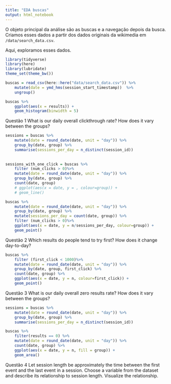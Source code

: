 ```yaml
---
title: "EDA buscas"
output: html_notebook
---
```


O objeto principal da análise são as buscas e a navegação depois da busca. Criamos esses dados a partir dos dados originais da wikimedia em `/data/search_data.csv`. 

Aqui, exploramos esses dados. 

```r
library(tidyverse)
library(here)
library(lubridate)
theme_set(theme_bw())
```

```r
buscas = read_csv(here::here("data/search_data.csv")) %>% 
    mutate(date = ymd_hms(session_start_timestamp))  %>% 
    ungroup()
```

```r
buscas %>% 
    ggplot(aes(x = results)) + 
    geom_histogram(binwidth = 5) 
```
Questão 1
What is our daily overall clickthrough rate? How does it vary between the groups?

```r
sessions = buscas %>%
    mutate(date = round_date(date, unit = "day")) %>% 
    group_by(date, group) %>%
    summarise(sessions_per_day = n_distinct(session_id))
    
    
sessions_with_one_click = buscas %>%    
    filter (num_clicks > 0)%>%
    mutate(date = round_date(date, unit = "day")) %>% 
    group_by(date, group) %>%
    count(date, group)
    # ggplot(aes(x = date, y = , colour=group)) +
    # geom_line()
```

```r
buscas %>%
    mutate(date = round_date(date, unit = "day")) %>% 
    group_by(date, group) %>%    
    mutate(sessions_per_day = count(date, group)) %>%
    filter (num_clicks > 0)%>% 
    ggplot(aes(x = date, y = n/sessions_per_day, colour=group)) +
    geom_point()
```


Questão 2
Which results do people tend to try first? How does it change day-to-day?
```r
buscas %>%    
    filter (first_click < 1000)%>%
    mutate(date = round_date(date, unit = "day")) %>% 
    group_by(date, group, first_click) %>%
    count(date, group) %>% 
    ggplot(aes(x = date, y = n, colour=first_click)) +
    geom_point()
```

Questão 3
What is our daily overall zero results rate? How does it vary between the groups?
```r
sessions = buscas %>%
    mutate(date = round_date(date, unit = "day")) %>% 
    group_by(date, group) %>%
    summarise(sessions_per_day = n_distinct(session_id))

buscas %>%
    filter(results == 0) %>%
    mutate(date = round_date(date, unit = "day")) %>% 
    count(date, group) %>% 
    ggplot(aes(x = date, y = n, fill = group)) + 
    geom_area()
```

Questão 4
Let session length be approximately the time between the first event and the last event in a session. Choose a variable from the dataset and describe its relationship to session length. Visualize the relationship.


